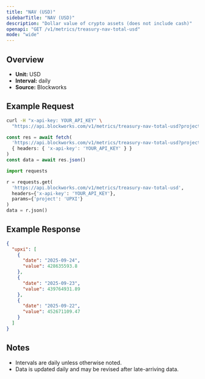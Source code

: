 ```yaml
---
title: "NAV (USD)"
sidebarTitle: "NAV (USD)"
description: "Dollar value of crypto assets (does not include cash)"
openapi: "GET /v1/metrics/treasury-nav-total-usd"
mode: "wide"
---
```


## Overview

- **Unit:** USD
- **Interval:** daily
- **Source:** Blockworks

## Example Request

<CodeGroup>

```bash cURL
curl -H "x-api-key: YOUR_API_KEY" \
  "https://api.blockworks.com/v1/metrics/treasury-nav-total-usd?project=UPXI"
```

```typescript TypeScript
const res = await fetch(
  'https://api.blockworks.com/v1/metrics/treasury-nav-total-usd?project=UPXI',
  { headers: { 'x-api-key': 'YOUR_API_KEY' } }
)
const data = await res.json()
```

```python Python
import requests

r = requests.get(
  'https://api.blockworks.com/v1/metrics/treasury-nav-total-usd',
  headers={'x-api-key': 'YOUR_API_KEY'},
  params={'project': 'UPXI'}
)
data = r.json()
```

</CodeGroup>

## Example Response

```json
{
  "upxi": [
    {
      "date": "2025-09-24",
      "value": 428635593.8
    },
    {
      "date": "2025-09-23",
      "value": 439764931.89
    },
    {
      "date": "2025-09-22",
      "value": 452671109.47
    }
  ]
}
```

## Notes
- Intervals are daily unless otherwise noted.
- Data is updated daily and may be revised after late-arriving data.